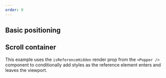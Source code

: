 ```yaml
---
order: 0
---
```



## Basic positioning

<Example Component={BasicPositioning} packageName="@atlaskit/popper" />

## Scroll container

This example uses the `isReferenceHidden` render prop from the `<Popper />` component to
conditionally add styles as the reference element enters and leaves the viewport.

<Example Component={ScrollContainer} packageName="@atlaskit/popper" />
